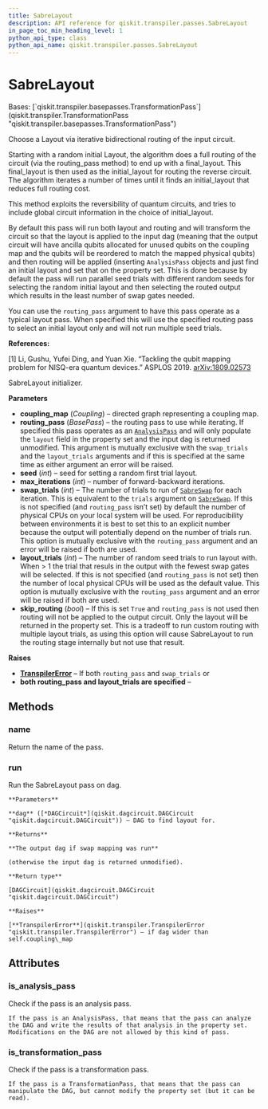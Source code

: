 ```yaml
---
title: SabreLayout
description: API reference for qiskit.transpiler.passes.SabreLayout
in_page_toc_min_heading_level: 1
python_api_type: class
python_api_name: qiskit.transpiler.passes.SabreLayout
---
```


# SabreLayout

<Class id="qiskit.transpiler.passes.SabreLayout" github="https://github.com/qiskit/qiskit/tree/stable/0.23/qiskit/transpiler/passes/layout/sabre_layout.py" signature="SabreLayout(*args, **kwargs)">
  Bases: [`qiskit.transpiler.basepasses.TransformationPass`](qiskit.transpiler.TransformationPass "qiskit.transpiler.basepasses.TransformationPass")

  Choose a Layout via iterative bidirectional routing of the input circuit.

  Starting with a random initial Layout, the algorithm does a full routing of the circuit (via the routing\_pass method) to end up with a final\_layout. This final\_layout is then used as the initial\_layout for routing the reverse circuit. The algorithm iterates a number of times until it finds an initial\_layout that reduces full routing cost.

  This method exploits the reversibility of quantum circuits, and tries to include global circuit information in the choice of initial\_layout.

  By default this pass will run both layout and routing and will transform the circuit so that the layout is applied to the input dag (meaning that the output circuit will have ancilla qubits allocated for unused qubits on the coupling map and the qubits will be reordered to match the mapped physical qubits) and then routing will be applied (inserting `AnalysisPass` objects and just find an initial layout and set that on the property set. This is done because by default the pass will run parallel seed trials with different random seeds for selecting the random initial layout and then selecting the routed output which results in the least number of swap gates needed.

  You can use the `routing_pass` argument to have this pass operate as a typical layout pass. When specified this will use the specified routing pass to select an initial layout only and will not run multiple seed trials.

  **References:**

  \[1] Li, Gushu, Yufei Ding, and Yuan Xie. “Tackling the qubit mapping problem for NISQ-era quantum devices.” ASPLOS 2019. [arXiv:1809.02573](https://arxiv.org/pdf/1809.02573.pdf)

  SabreLayout initializer.

  **Parameters**

  *   **coupling\_map** (*Coupling*) – directed graph representing a coupling map.
  *   **routing\_pass** (*BasePass*) – the routing pass to use while iterating. If specified this pass operates as an [`AnalysisPass`](qiskit.transpiler.AnalysisPass "qiskit.transpiler.AnalysisPass") and will only populate the `layout` field in the property set and the input dag is returned unmodified. This argument is mutually exclusive with the `swap_trials` and the `layout_trials` arguments and if this is specified at the same time as either argument an error will be raised.
  *   **seed** (*int*) – seed for setting a random first trial layout.
  *   **max\_iterations** (*int*) – number of forward-backward iterations.
  *   **swap\_trials** (*int*) – The number of trials to run of [`SabreSwap`](qiskit.transpiler.passes.SabreSwap "qiskit.transpiler.passes.SabreSwap") for each iteration. This is equivalent to the `trials` argument on [`SabreSwap`](qiskit.transpiler.passes.SabreSwap "qiskit.transpiler.passes.SabreSwap"). If this is not specified (and `routing_pass` isn’t set) by default the number of physical CPUs on your local system will be used. For reproducibility between environments it is best to set this to an explicit number because the output will potentially depend on the number of trials run. This option is mutually exclusive with the `routing_pass` argument and an error will be raised if both are used.
  *   **layout\_trials** (*int*) – The number of random seed trials to run layout with. When > 1 the trial that resuls in the output with the fewest swap gates will be selected. If this is not specified (and `routing_pass` is not set) then the number of local physical CPUs will be used as the default value. This option is mutually exclusive with the `routing_pass` argument and an error will be raised if both are used.
  *   **skip\_routing** (*bool*) – If this is set `True` and `routing_pass` is not used then routing will not be applied to the output circuit. Only the layout will be returned in the property set. This is a tradeoff to run custom routing with multiple layout trials, as using this option will cause SabreLayout to run the routing stage internally but not use that result.

  **Raises**

  *   [**TranspilerError**](qiskit.transpiler.TranspilerError "qiskit.transpiler.TranspilerError") – If both `routing_pass` and `swap_trials` or
  *   **both routing\_pass and layout\_trials are specified** –

  ## Methods

  ### name

  <Function id="qiskit.transpiler.passes.SabreLayout.name" signature="SabreLayout.name()">
    Return the name of the pass.
  </Function>

  ### run

  <Function id="qiskit.transpiler.passes.SabreLayout.run" signature="SabreLayout.run(dag)">
    Run the SabreLayout pass on dag.

    **Parameters**

    **dag** ([*DAGCircuit*](qiskit.dagcircuit.DAGCircuit "qiskit.dagcircuit.DAGCircuit")) – DAG to find layout for.

    **Returns**

    **The output dag if swap mapping was run**

    (otherwise the input dag is returned unmodified).

    **Return type**

    [DAGCircuit](qiskit.dagcircuit.DAGCircuit "qiskit.dagcircuit.DAGCircuit")

    **Raises**

    [**TranspilerError**](qiskit.transpiler.TranspilerError "qiskit.transpiler.TranspilerError") – if dag wider than self.coupling\_map
  </Function>

  ## Attributes

  ### is\_analysis\_pass

  <Attribute id="qiskit.transpiler.passes.SabreLayout.is_analysis_pass" name="is_analysis_pass">
    Check if the pass is an analysis pass.

    If the pass is an AnalysisPass, that means that the pass can analyze the DAG and write the results of that analysis in the property set. Modifications on the DAG are not allowed by this kind of pass.
  </Attribute>

  ### is\_transformation\_pass

  <Attribute id="qiskit.transpiler.passes.SabreLayout.is_transformation_pass" name="is_transformation_pass">
    Check if the pass is a transformation pass.

    If the pass is a TransformationPass, that means that the pass can manipulate the DAG, but cannot modify the property set (but it can be read).
  </Attribute>
</Class>

